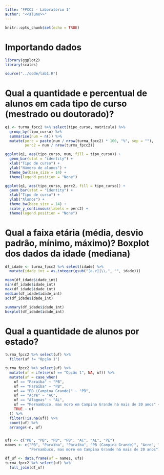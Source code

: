 ```yaml
---
title: "FPCC2 - Laboratório 1"
author: "<<aluno>>"
---
```


```r
knitr::opts_chunk$set(echo = TRUE)
```

# Importando dados
```r
library(ggplot2)
library(scales)

source("../code/lab1.R")
```

# Qual a quantidade e percentual de alunos em cada tipo de curso (mestrado ou doutorado)?

```r

q1 <- turma_fpcc2 %>% select(tipo_curso, matricula) %>% 
  group_by(tipo_curso) %>% 
  summarise(num = n()) %>% 
  mutate(perc = paste(num / nrow(turma_fpcc2) * 100, "%", sep = ""),
         perc2 = num / nrow(turma_fpcc2))

ggplot(q1, aes(tipo_curso, num, fill = tipo_curso)) + 
  geom_bar(stat = "identity") + 
  xlab("Tipo de curso") +
  ylab("Número de alunos") + 
  theme_bw(base_size = 14) + 
  theme(legend.position = "None")

ggplot(q1, aes(tipo_curso, perc2, fill = tipo_curso)) + 
  geom_bar(stat = "identity") + 
  xlab("Tipo de curso") +
  ylab("Alunos") + 
  theme_bw(base_size = 14) + 
  scale_y_continuous(labels = perc2) + 
  theme(legend.position = "None")
```

# Qual a faixa etária (média, desvio padrão, mínimo, máximo)? Boxplot dos dados da idade (mediana)

```r
df_idade <- turma_fpcc2 %>% select(idade) %>% 
  mutate(idade_int = as.integer(gsub("[a-z]|\\.", "", idade)))

mean(df_idade$idade_int)
min(df_idade$idade_int)
max(df_idade$idade_int)
median(df_idade$idade_int)
sd(df_idade$idade_int)

summary(df_idade$idade_int)
boxplot(df_idade$idade_int)
```

# Qual a quantidade de alunos por estado?

```r
turma_fpcc2 %>% select(uf) %>% 
  filter(uf != "Opção 1")

turma_fpcc2 %>% select(uf) %>% 
  mutate(uf = ifelse(uf == "Opção 1", NA, uf)) %>% 
  mutate(uf = case_when(
    uf == "Paraiba" ~ "PB", 
    uf == "Paraíba" ~ "PB",
    uf == "PB (Campina Grande)" ~ "PB",
    uf == "Acre" ~ "AC",
    uf == "Alagoas" ~ "AL",
    uf == "Pernambuco, mas moro em Campina Grande há mais de 20 anos" ~ "PE",
    TRUE ~ uf
  )) %>% 
  filter(!is.na(uf)) %>%
  count(uf) %>% 
  arrange(-n, uf)


ufs <- c("PB", "PB", "PB", "PB", "AC", "AL", "PE")
names <- c("PB", "Paraiba", "Paraíba", "PB (Campina Grande)", "Acre", "Alagoas", 
           "Pernambuco, mas moro em Campina Grande há mais de 20 anos")

df_uf <- data.frame(uf = names, ufs)
turma_fpcc2 %>% select(uf) %>% 
  full_join(df_uf)
```




